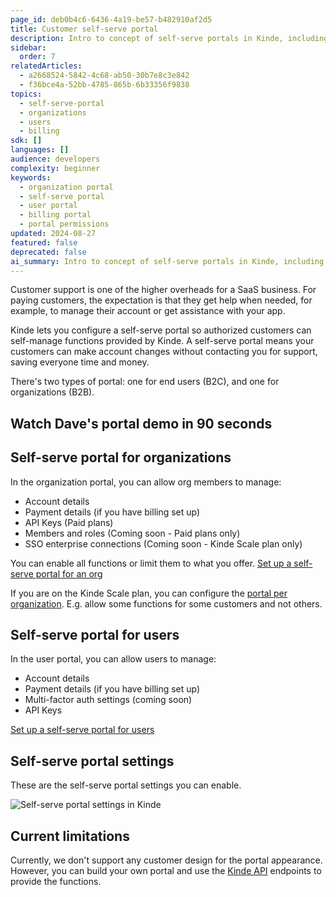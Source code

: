 ```yaml
---
page_id: deb0b4c6-6436-4a19-be57-b482910af2d5
title: Customer self-serve portal
description: Intro to concept of self-serve portals in Kinde, including what functions they include, how to use them, and when to set them up.
sidebar:
  order: 7
relatedArticles:
  - a2668524-5842-4c68-ab50-30b7e8c3e842
  - f36bce4a-52bb-4785-865b-6b33356f9838
topics:
  - self-serve-portal
  - organizations
  - users
  - billing
sdk: []
languages: []
audience: developers
complexity: beginner
keywords:
  - organization portal
  - self-serve portal
  - user portal
  - billing portal
  - portal permissions
updated: 2024-08-27
featured: false
deprecated: false
ai_summary: Intro to concept of self-serve portals in Kinde, including what functions they include, how to use them, and when to set them up.
---
```


Customer support is one of the higher overheads for a SaaS business. For paying customers, the expectation is that they get help when needed, for example, to manage their account or get assistance with your app.

Kinde lets you configure a self-serve portal so authorized customers can self-manage functions provided by Kinde. A self-serve portal means your customers can make account changes without contacting you for support, saving everyone time and money.

There's two types of portal: one for end users (B2C), and one for organizations (B2B).

## Watch Dave's portal demo in 90 seconds

<YoutubeVideo videoId="Q3HW6Mgj6wA" videoTitle="Customer portal in 90 seconds"/>

## Self-serve portal for organizations

In the organization portal, you can allow org members to manage:

- Account details
- Payment details (if you have billing set up)
- API Keys (Paid plans)
- Members and roles (Coming soon - Paid plans only)
- SSO enterprise connections (Coming soon - Kinde Scale plan only)

You can enable all functions or limit them to what you offer. [Set up a self-serve portal for an org](/build/set-up-options/self-serve-portal-for-orgs/)

<Aside>
  
If you are on the Kinde Scale plan, you can configure the [portal per organization](/build/organizations/self-serve-portal-per-org/). E.g. allow some functions for some customers and not others.

</Aside>

## Self-serve portal for users

In the user portal, you can allow users to manage:

- Account details
- Payment details (if you have billing set up)
- Multi-factor auth settings (coming soon)
- API Keys

[Set up a self-serve portal for users](/build/set-up-options/self-serve-portal-for-users/)

## Self-serve portal settings

These are the self-serve portal settings you can enable.

![Self-serve portal settings in Kinde](https://imagedelivery.net/skPPZTHzSlcslvHjesZQcQ/1fd3505c-883b-4b01-8dff-e028e25b6300/public)

## Current limitations

Currently, we don't support any customer design for the portal appearance. However, you can build your own portal and use the [Kinde API](https://docs.kinde.com/kinde-apis/management/) endpoints to provide the functions.
